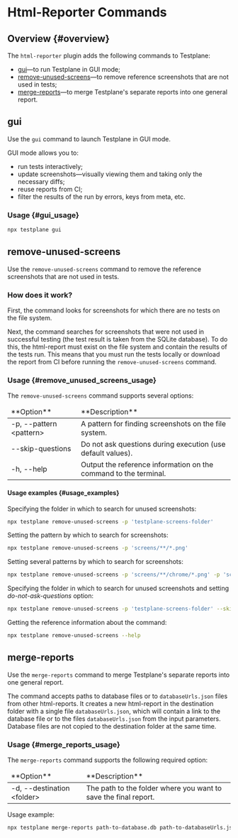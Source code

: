 # Html-Reporter Commands

## Overview {#overview}

The `html-reporter` plugin adds the following commands to Testplane:

-   [gui](#gui)—to run Testplane in GUI mode;
-   [remove-unused-screens](#remove-unused-screens)—to remove reference screenshots that are not used in tests;
-   [merge-reports](#merge-reports)—to merge Testplane's separate reports into one general report.

## gui

Use the `gui` command to launch Testplane in GUI mode.

GUI mode allows you to:

-   run tests interactively;
-   update screenshots—visually viewing them and taking only the necessary diffs;
-   reuse reports from CI;
-   filter the results of the run by errors, keys from meta, etc.

### Usage {#gui_usage}

```bash
npx testplane gui
```

## remove-unused-screens

Use the `remove-unused-screens` command to remove the reference screenshots that are not used in tests.

### How does it work?

First, the command looks for screenshots for which there are no tests on the file system.

Next, the command searches for screenshots that were not used in successful testing (the test result is taken from the SQLite database). To do this, the html-report must exist on the file system and contain the results of the tests run. This means that you must run the tests locally or download the report from CI before running the `remove-unused-screens` command.

### Usage {#remove_unused_screens_usage}

The `remove-unused-screens` command supports several options:

<table>
<thead>
<tr><td>**Option**</td><td>**Description**</td></tr>
</thead>
<tbody>
<tr><td>-p, --pattern &lt;pattern></td><td>A pattern for finding screenshots on the file system.</td></tr>
<tr><td>--skip-questions</td><td>Do not ask questions during execution (use default values).</td></tr>
<tr><td>-h, --help</td><td>Output the reference information on the command to the terminal.</td></tr>

</tbody>
</table>

#### Usage examples {#usage_examples}

Specifying the folder in which to search for unused screenshots:

```bash
npx testplane remove-unused-screens -p 'testplane-screens-folder'
```

Setting the pattern by which to search for screenshots:

```bash
npx testplane remove-unused-screens -p 'screens/**/*.png'
```

Setting several patterns by which to search for screenshots:

```bash
npx testplane remove-unused-screens -p 'screens/**/chrome/*.png' -p 'screens/**/firefox/*.png'
```

Specifying the folder in which to search for unused screenshots and setting _do-not-ask-questions_ option:

```bash
npx testplane remove-unused-screens -p 'testplane-screens-folder' --skip-questions
```

Getting the reference information about the command:

```bash
npx testplane remove-unused-screens --help
```

## merge-reports

Use the `merge-reports` command to merge Testplane's separate reports into one general report.

The command accepts paths to database files or to `databaseUrls.json` files from other html-reports. It creates a new html-report in the destination folder with a single file `databaseUrls.json`, which will contain a link to the database file or to the files `databaseUrls.json` from the input parameters. Database files are not copied to the destination folder at the same time.

### Usage {#merge_reports_usage}

The `merge-reports` command supports the following required option:

<table>
<thead>
<tr><td>**Option**</td><td>**Description**</td></tr>
</thead>
<tbody>
<tr><td>-d, --destination &lt;folder></td><td>The path to the folder where you want to save the final report.</td></tr>

</tbody>
</table>

Usage example:

```bash
npx testplane merge-reports path-to-database.db path-to-databaseUrls.json -d dest-report
```
